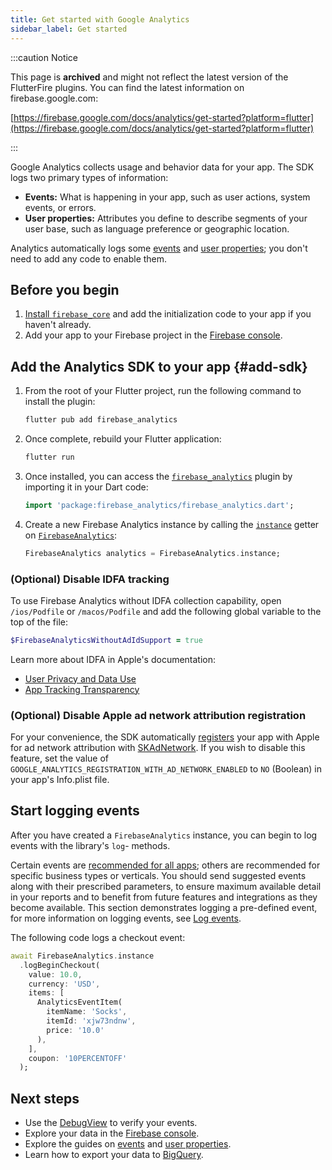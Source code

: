 ```yaml
---
title: Get started with Google Analytics
sidebar_label: Get started
---
```


:::caution Notice

This page is **archived** and might not reflect the latest version of the
FlutterFire plugins. You can find the latest information on
firebase.google.com:

[https://firebase.google.com/docs/analytics/get-started?platform=flutter](https://firebase.google.com/docs/analytics/get-started?platform=flutter)

:::

Google Analytics collects usage and behavior data for your app. The SDK
logs two primary types of information:

* **Events:** What is happening in your app, such as user actions, system
  events, or errors.
* **User properties:** Attributes you define to describe segments of your
  user base, such as language preference or geographic location.

Analytics automatically logs some
[events](https://support.google.com/firebase/answer/6317485) and
[user properties](https://support.google.com/firebase/answer/6317486);
you don't need to add any code to enable them.

## Before you begin

1. [Install `firebase_core`](../overview.mdx) and add the initialization code
   to your app if you haven't already.
1. Add your app to your Firebase project in the <a href="https://console.firebase.google.com/">Firebase console</a>.

## Add the Analytics SDK to your app {#add-sdk}

1.  From the root of your Flutter project, run the following command to install the plugin:

    ```bash {5}
    flutter pub add firebase_analytics
    ```

1.  Once complete, rebuild your Flutter application:

    ```bash
    flutter run
    ```

1.  Once installed, you can access the [`firebase_analytics`](!firebase_analytics)
    plugin by importing it in your Dart code:

    ```dart
    import 'package:firebase_analytics/firebase_analytics.dart';
    ```

1.  Create a new Firebase Analytics instance by calling the
    [`instance`](!firebase_analytics.FirebaseAnalytics.instance) getter on
    [`FirebaseAnalytics`](!firebase_auth.FirebaseAnalytics):

    ```dart
    FirebaseAnalytics analytics = FirebaseAnalytics.instance;
    ```

### (Optional) Disable IDFA tracking

To use Firebase Analytics without IDFA collection capability, open
`/ios/Podfile` or `/macos/Podfile` and add the following global variable to the
top of the file:

```ruby
$FirebaseAnalyticsWithoutAdIdSupport = true
```

Learn more about IDFA in Apple's documentation:

* [User Privacy and Data Use](https://developer.apple.com/app-store/user-privacy-and-data-use/)
* [App Tracking Transparency](https://developer.apple.com/documentation/apptrackingtransparency)

### (Optional) Disable Apple ad network attribution registration

For your convenience, the SDK automatically
[registers](//developer.apple.com/documentation/storekit/skadnetwork/2943654-registerappforadnetworkattributi)
your app with Apple for ad network attribution with
[SKAdNetwork](//developer.apple.com/documentation/storekit/skadnetwork).
If you wish to disable this feature, set the value of
`GOOGLE_ANALYTICS_REGISTRATION_WITH_AD_NETWORK_ENABLED` to `NO` (Boolean) in
your app's Info.plist file.


## Start logging events

After you have created a `FirebaseAnalytics` instance, you can begin to log
events with the library's `log`- methods.

Certain events are
[recommended for all apps](https://support.google.com/firebase/answer/6317498?ref_topic=6317484);
others are recommended for specific business types or verticals. You should send
suggested events along with their prescribed parameters, to ensure maximum
available detail in your reports and to benefit from future features and
integrations as they become available. This section demonstrates logging a
pre-defined event, for more information on logging events, see
[Log events](events).

The following code logs a checkout event:

```dart
await FirebaseAnalytics.instance
  .logBeginCheckout(
    value: 10.0,
    currency: 'USD',
    items: [
      AnalyticsEventItem(
        itemName: 'Socks',
        itemId: 'xjw73ndnw',
        price: '10.0'
      ),
    ],
    coupon: '10PERCENTOFF'
  );
```

## Next steps

* Use the [DebugView](https://firebase.google.com/docs/analytics/debugview) to verify your events.
* Explore your data in the [Firebase console](https://console.firebase.google.com/project/_/analytics/).
* Explore the guides on [events](events) and
  [user properties](user-properties).
* Learn how to export your data to [BigQuery](https://support.google.com/firebase/answer/7030014?hl=en&ref_topic=7029512).
